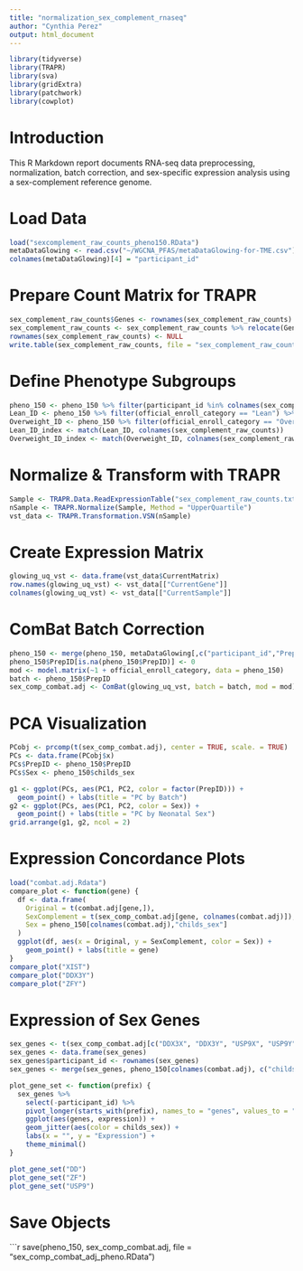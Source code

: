 ---
title: "normalization_sex_complement_rnaseq"
author: "Cynthia Perez"
output: html_document
---

```{r setup, include=FALSE}
library(tidyverse)
library(TRAPR)
library(sva)
library(gridExtra)
library(patchwork)
library(cowplot)
```

# Introduction

This R Markdown report documents RNA-seq data preprocessing, normalization, batch correction, and sex-specific expression analysis using a sex-complement reference genome.

# Load Data

```{r load-data}
load("sexcomplement_raw_counts_pheno150.RData")
metaDataGlowing <- read.csv("~/WGCNA_PFAS/metaDataGlowing-for-TME.csv")
colnames(metaDataGlowing)[4] = "participant_id"
```

# Prepare Count Matrix for TRAPR

```{r format-counts}
sex_complement_raw_counts$Genes <- rownames(sex_complement_raw_counts)
sex_complement_raw_counts <- sex_complement_raw_counts %>% relocate(Genes)
rownames(sex_complement_raw_counts) <- NULL
write.table(sex_complement_raw_counts, file = "sex_complement_raw_counts.txt", sep = "\t", row.names = FALSE, col.names = TRUE)
```

# Define Phenotype Subgroups

```{r phenotype-groups}
pheno_150 <- pheno_150 %>% filter(participant_id %in% colnames(sex_complement_raw_counts))
Lean_ID <- pheno_150 %>% filter(official_enroll_category == "Lean") %>% pull(participant_id)
Overweight_ID <- pheno_150 %>% filter(official_enroll_category == "Overweight") %>% pull(participant_id)
Lean_ID_index <- match(Lean_ID, colnames(sex_complement_raw_counts))
Overweight_ID_index <- match(Overweight_ID, colnames(sex_complement_raw_counts))
```

# Normalize & Transform with TRAPR

```{r normalize-trapr}
Sample <- TRAPR.Data.ReadExpressionTable("sex_complement_raw_counts.txt", sep = "\t", Exp1 = Lean_ID_index, Exp2 = Overweight_ID_index, Tag = c('Lean', 'Overweight'))
nSample <- TRAPR.Normalize(Sample, Method = "UpperQuartile")
vst_data <- TRAPR.Transformation.VSN(nSample)
```

# Create Expression Matrix

```{r vst-matrix}
glowing_uq_vst <- data.frame(vst_data$CurrentMatrix)
row.names(glowing_uq_vst) <- vst_data[["CurrentGene"]]
colnames(glowing_uq_vst) <- vst_data[["CurrentSample"]]
```

# ComBat Batch Correction

```{r combat-correction}
pheno_150 <- merge(pheno_150, metaDataGlowing[,c("participant_id","PrepID")], by = "participant_id", all.x = TRUE)
pheno_150$PrepID[is.na(pheno_150$PrepID)] <- 0
mod <- model.matrix(~1 + official_enroll_category, data = pheno_150)
batch <- pheno_150$PrepID
sex_comp_combat.adj <- ComBat(glowing_uq_vst, batch = batch, mod = mod)
```

# PCA Visualization

```{r pca-plot}
PCobj <- prcomp(t(sex_comp_combat.adj), center = TRUE, scale. = TRUE)
PCs <- data.frame(PCobj$x)
PCs$PrepID <- pheno_150$PrepID
PCs$Sex <- pheno_150$childs_sex

g1 <- ggplot(PCs, aes(PC1, PC2, color = factor(PrepID))) +
  geom_point() + labs(title = "PC by Batch")
g2 <- ggplot(PCs, aes(PC1, PC2, color = Sex)) +
  geom_point() + labs(title = "PC by Neonatal Sex")
grid.arrange(g1, g2, ncol = 2)
```

# Expression Concordance Plots

```{r compare-expression}
load("combat.adj.Rdata")
compare_plot <- function(gene) {
  df <- data.frame(
    Original = t(combat.adj[gene,]),
    SexComplement = t(sex_comp_combat.adj[gene, colnames(combat.adj)]),
    Sex = pheno_150[colnames(combat.adj),"childs_sex"]
  )
  ggplot(df, aes(x = Original, y = SexComplement, color = Sex)) +
    geom_point() + labs(title = gene)
}
compare_plot("XIST")
compare_plot("DDX3Y")
compare_plot("ZFY")
```

# Expression of Sex Genes

```{r sex-gene-expression}
sex_genes <- t(sex_comp_combat.adj[c("DDX3X", "DDX3Y", "USP9X", "USP9Y", "ZFX", "ZFY"), colnames(combat.adj)])
sex_genes <- data.frame(sex_genes)
sex_genes$participant_id <- rownames(sex_genes)
sex_genes <- merge(sex_genes, pheno_150[colnames(combat.adj), c("childs_sex", "participant_id")], by = "participant_id")

plot_gene_set <- function(prefix) {
  sex_genes %>%
    select(-participant_id) %>%
    pivot_longer(starts_with(prefix), names_to = "genes", values_to = "expression") %>%
    ggplot(aes(genes, expression)) +
    geom_jitter(aes(color = childs_sex)) +
    labs(x = "", y = "Expression") +
    theme_minimal()
}

plot_gene_set("DD")
plot_gene_set("ZF")
plot_gene_set("USP9")
```

# Save Objects

```{r save-data, echo=FALSE}
save(pheno_150, sex_comp_combat.adj, file = "sex_comp_combat_adj_pheno.RData")
